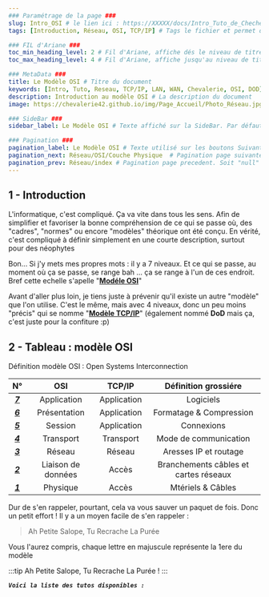 ---
### Paramétrage de la page ###
slug: Intro_OSI # le lien ici : https://XXXXX/docs/Intro_Tuto_de_Cheche
tags: [Introduction, Réseau, OSI, TCP/IP] # Tags le fichier et permet de grouper par mots clef

### FIL d'Ariane ###
toc_min_heading_level: 2 # Fil d'Ariane, affiche dés le niveau de titre 2. Par Défaut : 2
toc_max_heading_level: 4 # Fil d'Ariane, affiche jusqu'au niveau de titre 4. Par défaut : 3

### MetaData ###
title: Le Modèle OSI # Titre du document
keywords: [Intro, Tuto, Reseau, TCP/IP, LAN, WAN, Chevalerie, OSI, DOD] # Mots Clef
description: Introduction au modèle OSI # La description du document
image: https://chevalerie42.github.io/img/Page_Accueil/Photo_Réseau.jpg # Image utilisé par les liens vers cette page. A 1ere vue il faut privilégier les liens externe

### SideBar ###
sidebar_label: Le Modèle OSI # Texte affiché sur la SideBar. Par défaut ce sera le "title"

### Pagination ###
pagination_label: Le Modèle OSI # Texte utilisé sur les boutons Suivant/Précédent. Par defaut "Title"
pagination_next: Réseau/OSI/Couche Physique  # Pagination page suivante. Soit "null" pour ne pas en ajotuer. Soit dossier/fichier (Réseau/Intro_Reseau)
pagination_prev: Réseau/index # Pagination page precedent. Soit "null" pour ne pas en ajotuer. Soit dossier/fichier (Réseau/Intro_Reseau)
---

## 1 - Introduction

L'informatique, c'est compliqué. Ça va vite dans tous les sens. Afin de simplifier et favoriser la bonne compréhension de ce qui se passe où, des "cadres", "normes" ou encore "modèles" théorique ont été conçu. En vérité, c'est compliqué à définir simplement en une courte description, surtout pour des néophytes

Bon... Si j'y mets mes propres mots : il y a 7 niveaux. Et ce qui se passe, au moment où ça se passe, se range bah ... ça se range à l'un de ces endroit. Bref cette echelle s'apelle "<ins>**Modéle OSI**</ins>"

Avant d'aller plus loin, je tiens juste à prévenir qu'il existe un autre "modèle" que l'on utilise. C'est le même, mais avec 4 niveaux, donc un peu moins "précis" qui se nomme "<ins>**Modèle TCP/IP**</ins>" (également nommé **DoD** mais ça, c'est juste pour la confiture :p)

## 2 - Tableau : modèle OSI

Définition modèle OSI : Open Systems Interconnection

|           N°       |  OSI          |    TCP/IP      | Définition grossiére     |
| :----------------: | :----------:  | :------------: | :----------------------: |
| <ins>**_7_**</ins> | Application   |   Application  |   Logiciels              |
| <ins>**_6_**</ins> | Présentation  |   Application  |   Formatage & Compression|
| <ins>**_5_**</ins> | Session       |   Application  |   Connexions             |
| <ins>**_4_**</ins> | Transport     |   Transport    |   Mode de communication  |
| <ins>**_3_**</ins> | Réseau        |   Réseau       |   Aresses IP et routage  |
| <ins>**_2_**</ins> | Liaison de données |   Accès   |   Branchements câbles et cartes réseaux  |
| <ins>**_1_**</ins> | Physique      |   Accès        |   Mtériels & Câbles      |

Dur de s'en rappeler, pourtant, cela va vous sauver un paquet de fois. Donc un petit effort ! Il y a un moyen facile de s'en rappeler : 

> Ah Petite Salope, Tu Recrache La Purée 

Vous l'aurez compris, chaque lettre en majuscule représente la 1ere du modèle

:::tip
 Ah Petite Salope, Tu Recrache La Purée ! 
:::


**_`Voici la liste des tutos disponibles :`_**


<DocCardList />
